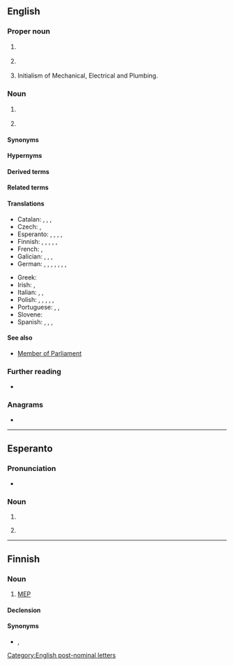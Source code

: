 {{also|mep|mép|мер|мөр}}
==English==

===Proper noun===
{{en-proper noun}}

# {{lb|en|astronomy|NASA|US}} {{initialism of|en|w:Mars Exploration Program|Mars Exploration Program}}
# {{lb|en|education|Singapore}} {{initialism of|en|[[music|Music]] [[elective|Elective]] [[programme|Programme]]}}
# {{lb|en|building industry}} Initialism of Mechanical, Electrical and Plumbing.

===Noun===
{{en-noun}}

# {{lb|en|EU|politics}} {{initialism of|en|[[member|Member]] [[of]] [[the]] [[European Parliament]]}}
# {{acronym of|en|[[mean]] [[effective]] [[pressure]]}}

====Synonyms====
{{col3|en|title=Member of the European Parliament|
|Eurodeputy
|Euro-MP
}}

====Hypernyms====
{{col3|en|title=Member of the European Parliament|
|MP
}}

====Derived terms====
{{col3|en|title=mean effective pressure|
|BMEP
|IMEP
|FMEP
}}

====Related terms====
{{col3|en|title=Member of the European Parliament|
|EP
|MP
}}
{{col3|en|title=mean effective pressure|
|P
|EP
|IP
|MIP
}}

====Translations====
{{trans-top|Member of the European Parliament}}
* Catalan: {{t|ca|eurodiputat|m}}, {{t|ca|eurodiputada|f}}, {{t|ca|europarlamentari|m}}, {{t|ca|europarlamentària|f}}
* Czech: {{t+|cs|europoslanec|m}}, {{t+|cs|europoslankyně|f}}
* Esperanto: {{t|eo|MEP}}, {{t|eo|eŭropdeputito}}, {{t|eo|eŭropparlamentano}}, {{t|eo|eŭropoparlamenrano}}, {{t|eo|membro de la Eŭropa Parlamento}}
* Finnish: {{t+|fi|MEP}}, {{t+|fi|europarlamentaarikko}}, {{t|fi|euroedustaja}}, {{t|fi|eurokansanedustaja}}, {{t|fi|[[Euroopan]] [[parlamentin]] [[jäsen]]}}, {{t+|fi|meppi}} {{qualifier|colloquial}}
* French: {{t+|fr|eurodéputé|m}}, {{t+|fr|eurodéputée|f}}
* Galician: {{t+|gl|europarlamentario|m}}, {{t|gl|europarlamentaria|f}}, {{t+|gl|eurodeputado|m}}, {{t|gl|eurodeputada|f}}
* German: {{t+|de|Europaabgeordneter|m}}, {{t+|de|Europaabgeordnete|f}}, {{t+|de|EU-Abgeordneter|m}}, {{t+|de|EU-Abgeordnete|f}}, {{t|de|Europaparlamentarier|m}}, {{t|de|Europaparlamentarierin|f}}, {{t|de|EU-Parlamentarier|m}}, {{t|de|EU-Parlamentarierin|f}}
{{trans-mid}}
* Greek: {{t+|el|ευρωβουλευτής|m|f}}
* Irish: {{t|ga|FPE}}, {{t|ga|Feisire de Pharlaimint na hEorpa|m}}
* Italian: {{t+|it|europarlamentare|m|f}}, {{t+|it|eurodeputato|m}}, {{t+|it|eurodeputata|f}}
* Polish: {{t+|pl|eurodeputowany|m}}, {{t+|pl|eurodeputowana|f}}, {{t+|pl|europarlamentarzysta|m}}, {{t|pl|europarlamentarzystka|f}}, {{t+|pl|europoseł|m}}, {{t+|pl|europosłanka|f}}
* Portuguese: {{t+|pt|eurodeputado|m}}, {{t|pt|eurodeputada|f}}, {{t|pt|europarlamentar|m|f}}
* Slovene: {{t|sl|evroposlanec|m}}
* Spanish: {{t|es|europarlamentario|m}}, {{t|es|europarlamentaria|f}}, {{t|es|eurodiputado|m}}, {{t|es|eurodiputada|f}}
{{trans-bottom}}

====See also====
* [[Member of Parliament]]

===Further reading===
* {{pedia|lang=en}}

===Anagrams===
* {{anagrams|en|a=emp|EMP|Emp.|MPE|PEM|emp}}

[[Category:English post-nominal letters]]
{{C|en|European Union|People}}

----

==Esperanto==

===Pronunciation===
* {{audio|eo|LL-Q143 (epo)-Lepticed7-MEP.wav|Audio}}

===Noun===
{{head|eo|noun}}
# {{initialism of|eo|malneta enlanda produkto||gross domestic product}}
# {{initialism of|eo|[[membro]] de la [[Eŭropa Parlamento]]}} {{gloss|[[MEP]]: [[member]] of the [[European Parliament]]}}

----

==Finnish==

===Noun===
{{fi-noun}}

# {{lb|fi|rare}} [[#English|MEP]] {{gloss|Member of European Parliament}}

====Declension====
{{fi-decl-risti|i=0|MEP|||ä}}

====Synonyms====
* {{l|fi|meppi}}, {{m|fi|europarlamentaarikko}}